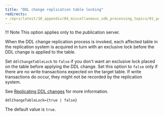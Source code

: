 ```yaml
---
title: "DDL change replication table locking"
redirects:
- /eprs/latest/10_appendix/04_miscellaneous_xdb_processing_topics/01_publications_and_subscriptions_server_conf_options/11_ddl_change_replication_table_locking
---
```


<div id="ddl_change_replication_table_locking" class="registered_link"></div>

!!! Note
    This option applies only to the publication server.

When the DDL change replication process is invoked, each affected table in the replication system is acquired in turn with an exclusive lock before the DDL change is applied to the table.

Set `ddlChangeTableLock` to `false` if you don't want an exclusive lock placed on the table before applying the DDL change. Set this option to `false` only if there are no write transactions expected on the target table. If write transactions do occur, they might not be recorded by the replication system.

See [Replicating DDL changes](../../../07_common_operations/08_replicating_ddl_changes/#replicating_ddl_changes) for more information.

`ddlChangeTableLock={true | false}`

The default value is `true`.
